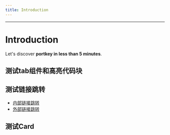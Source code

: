 ```yaml
---
title: Introduction
---
```


***

# Introduction

Let's discover **portkey in less than 5 minutes**.

## 测试tab组件和高亮代码块

<Tabs>
  <TabItem label="Tab" value="tab" />
</Tabs>

<Tabs>
  <TabItem label="TS" children="TS" value="ts" />

  <TabItem label="python" value="python" children="Python代码" />
</Tabs>

## 测试链接跳转

* [内部链接跳转](/docs/SDKs/coreSDK/ "")
* [外部链接跳转](https://docusaurus.io/docs "")

## 测试Card
